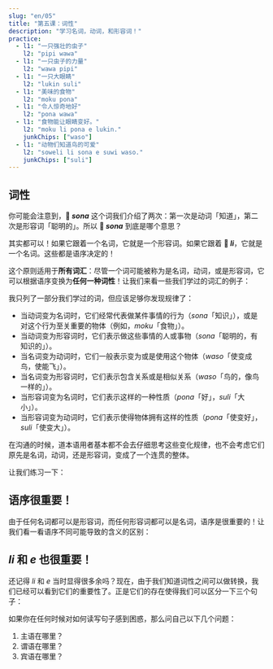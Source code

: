 ```yaml
---
slug: "en/05"
title: "第五课：词性"
description: "学习名词，动词，和形容词！"
practice:
  - l1: "一只强壮的虫子"
    l2: "pipi wawa"
  - l1: "一只虫子的力量"
    l2: "wawa pipi"
  - l1: "一只大眼睛"
    l2: "lukin suli"
  - l1: "美味的食物"
    l2: "moku pona"
  - l1: "令人惊奇地好"
    l2: "pona wawa"
  - l1: "食物能让眼睛变好。"
    l2: "moku li pona e lukin."
    junkChips: ["waso"]
  - l1: "动物们知道鸟的可爱"
    l2: "soweli li sona e suwi waso."
    junkChips: ["suli"]
---
```



## 词性

你可能会注意到，**󱥡 *sona*** 这个词我们介绍了两次：第一次是动词「知道」，第二次是形容词「聪明的」。所以 **󱥡 *sona*** 到底是哪个意思？

其实都可以！如果它跟着一个名词，它就是一个形容词。如果它跟着 **󱤧 *li***，它就是一个名词。这些都是语序决定的！

这个原则适用于**所有词汇**：尽管一个词可能被称为是名词，动词，或是形容词，它可以根据语序变换为**任何一种词性**！让我们来看一些我们学过的词汇的例子：

<List>
  <Word sl="lukin" m="名：眼睛；动：看" />
  <Word sl="moku" m="名：食物；动：食用" />
  <Word sl="sona" m="名：知识，智慧；动：知道；形：聪明的，博学的" />
  <Word sl="suli" m="名：大小；动：强调，增大；形：大的，重要的" />
  <Word sl="pona" m="名：好；动：改善；形：好的，令人愉快的" />
  <Word sl="waso" m="名：鸟；动：使变成鸟，使能飞；形：鸟的，像鸟的" />
</List>

我只列了一部分我们学过的词，但应该足够你发现规律了：
* 当动词变为名词时，它们经常代表做某件事情的行为（*sona*「知识」），或是对这个行为至关重要的物体（例如，*moku*「食物」）。
* 当动词变为形容词时，它们表示做这些事情的人或事物（*sona*「聪明的，有知识的」）。
* 当名词变为动词时，它们一般表示变为或是使用这个物体（*waso*「使变成鸟，使能飞」）。
* 当名词变为形容词时，它们表示包含关系或是相似关系（*waso*「鸟的，像鸟一样的」）。
* 当形容词变为名词时，它们表示这样的一种性质（*pona*「好」，*suli*「大小」）。
* 当形容词变为动词时，它们表示使得物体拥有这样的性质（*pona*「使变好」，*suli*「使变大」）。

在沟通的时候，道本语用者基本都不会去仔细思考这些变化规律，也不会考虑它们原先是名词，动词，还是形容词，变成了一个连贯的整体。

让我们练习一下：

<List>
  <Sentence sl="lukin li pona e sona." m="眼睛能完善你的知识。" />
  <Sentence sl="moku li suli e pipi." m="食物能使虫子长大。" />
  <Sentence
    sl="moku li wawa e soweli lili."
    m="食物使得那只小动物拥有力量。"
  />
</List>

## 语序很重要！

由于任何名词都可以是形容词，而任何形容词都可以是名词，语序是很重要的！让我们看一看语序不同可能导致的含义的区别：

<List>
  <Word sl="soweli suli" m="大动物" />
  <Word sl="suli soweli" m="动物的大小" />
  <Sentence
    sl="soweli suli li sona e suli soweli."
    m="那只大动物知道动物的大小。"
  />
</List>

## *li* 和 *e* 也很重要！

还记得 *li* 和 *e* 当时显得很多余吗？现在，由于我们知道词性之间可以做转换，我们已经可以看到它们的重要性了。正是它们的存在使得我们可以区分一下三个句子：

<List>
  <Word sl="soweli sona" m="聪明的动物" />
  <Word sl="sona pona" m="了解" />
  <Word sl="pona waso" m="鸟儿的好" />
  <Sentence
    sl="soweli sona li pona e waso."
    m="那只聪明的动物知道那只鸟。"
  />
  <Sentence
    sl="soweli li sona pona e waso."
    m="那只动物了解那只鸟。"
  />
  <Sentence
    sl="soweli li sona e pona waso."
    m="那只动物知道鸟儿的好。"
  />
</List>

如果你在任何时候对如何读写句子感到困惑，那么问自己以下几个问题：

1. 主语在哪里？
2. 谓语在哪里？
3. 宾语在哪里？

<Practice exercises={frontmatter.practice} />
